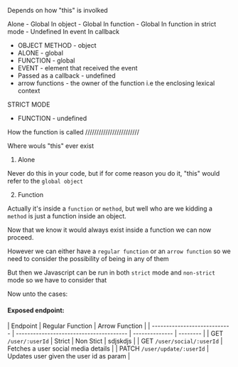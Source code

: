 Depends on how "this" is involked

Alone - Global
In object - Global
In function - Global
In function in strict mode - Undefined
In event
In callback

- OBJECT METHOD - object
- ALONE - global
- FUNCTION - global
- EVENT - element that received the event
- Passed as a callback - undefined
- arrow functions - the owner of the function i.e the enclosing lexical context

STRICT MODE

- FUNCTION - undefined

How the function is called
////////////////////////

Where wouls "this" ever exist

1. Alone

Never do this in your code, but if for come reason you do it, "this" would refer to the `global object`

2. Function

Actually it's inside a `function` or `method`, but well who are we kidding a `method` is just a function inside an object.

Now that we know it would always exist inside a function we can now proceed.

However we can either have a `regular function` or an `arrow function` so we need to consider the possibility of being in any of them

But then we Javascript can be run in both `strict` mode and `non-strict` mode so we have to consider that

Now unto the cases:

#### Exposed endpoint:

| Endpoint                     | Regular Function                        | Arrow Function |
| ---------------------------- | --------------------------------------- | -------------- | -------- |
| GET `/user/:userId`          | Strict                                  | Non Stict      | sdjskdjs |
| GET `/user/social/:userId`   | Fetches a user social media details     |
| PATCH `/user/update/:userId` | Updates user given the user id as param |
